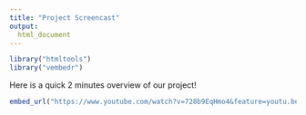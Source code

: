 ```yaml
---
title: "Project Screencast"
output: 
  html_document
---
```


```r

library("htmltools")
library("vembedr")
```

Here is a quick 2 minutes overview of our project!


```r

embed_url("https://www.youtube.com/watch?v=728b9EqHmo4&feature=youtu.be&hd=1&fbclid=IwAR2BD7MgG7rDUCj8bNjWk4DY7EZJpoNr5wdOdEqUEUV6OwuyGz9nhbLEUdk")
```

